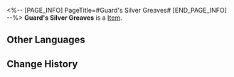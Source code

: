 <%-- [PAGE_INFO]
PageTitle=#Guard's Silver Greaves#
[END_PAGE_INFO] --%>
{{Item Infobox
|id          = 51064
|image       = Item Guard's Silver Greaves.png
|type        = 
|invCategory = Relics
|rarity      = 4
|effect      = 
|description = A pair of hard, silver-white metal greaves. They provide protection while also being lightweight and warm.
|source1     = [[Cavern of Corrosion: Everwinter Hill]]
}}
'''Guard's Silver Greaves''' is a [[Item]].

==Other Languages==
{{Other Languages
|en   = Guard's Silver Greaves
|zhs  = 铁卫的白银护胫
|zht  = 鐵衛的白銀護脛
|ja   = 兵士の白銀グリーブ
|ko   = 철위대의 은 정강이 보호대
|es   = Grebas plateadas del guardia
|fr   = Jambières en argent de garde
|ru   = Серебряные поножи стража
|th   = Guard's Silver Greaves
|vi   = Giáp Chân Bạc Của Thiết Vệ
|de   = Silberne Beinschienen der Wache
|id   = Guard's Silver Greaves
|pt   = Grevas Prateadas de Guarda
}}

==Change History==
{{Change History|2.0}}